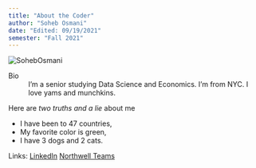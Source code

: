 ```yaml
---
title: "About the Coder"
author: "Soheb Osmani"
date: "Edited: 09/19/2021"
semester: "Fall 2021"
---
```


![](https://predictivemedicine.northwell.edu/app/uploads/2021/04/osmani_headshot.jpg "SohebOsmani")

Bio
:  I'm a senior studying Data Science and Economics. I'm from NYC. I love yams and munchkins. 

Here are *two truths and a lie* about me

- I have been to 47 countries,
- My favorite color is green,
- I have 3 dogs and 2 cats.

Links:
[LinkedIn](https://www.linkedin.com/in/sohebosmani/ )
[Northwell Teams](https://predictivemedicine.northwell.edu/about/team/)
